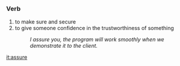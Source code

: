 =={{en}}==
===Verb===
#to make sure and secure
#to give someone confidence in the trustworthiness of something
#:''I assure you, the program will work smoothly when we demonstrate it to the client.''

[[it:assure]]